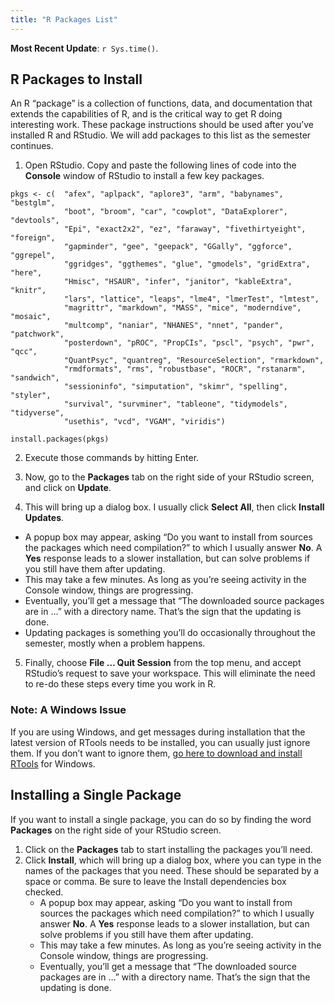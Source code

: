```yaml
---
title: "R Packages List"
---
```


**Most Recent Update**: `r Sys.time()`.

## R Packages to Install

An R "package" is a collection of functions, data, and documentation that extends the capabilities of R, and is the critical way to get R doing interesting work. These package instructions should be used after you've installed R and RStudio. We will add packages to this list as the semester continues.

1. Open RStudio. Copy and paste the following lines of code into the **Console** window of RStudio to install a few key packages.

```
pkgs <- c(  "afex", "aplpack", "aplore3", "arm", "babynames", "bestglm", 
            "boot", "broom", "car", "cowplot", "DataExplorer", "devtools", 
            "Epi", "exact2x2", "ez", "faraway", "fivethirtyeight", "foreign", 
            "gapminder", "gee", "geepack", "GGally", "ggforce", "ggrepel", 
            "ggridges", "ggthemes", "glue", "gmodels", "gridExtra", "here", 
            "Hmisc", "HSAUR", "infer", "janitor", "kableExtra", "knitr", 
            "lars", "lattice", "leaps", "lme4", "lmerTest", "lmtest", 
            "magrittr", "markdown", "MASS", "mice", "moderndive", "mosaic", 
            "multcomp", "naniar", "NHANES", "nnet", "pander", "patchwork", 
            "posterdown", "pROC", "PropCIs", "pscl", "psych", "pwr", "qcc", 
            "QuantPsyc", "quantreg", "ResourceSelection", "rmarkdown", 
            "rmdformats", "rms", "robustbase", "ROCR", "rstanarm", "sandwich", 
            "sessioninfo", "simputation", "skimr", "spelling", "styler", 
            "survival", "survminer", "tableone", "tidymodels", "tidyverse", 
            "usethis", "vcd", "VGAM", "viridis")
                
install.packages(pkgs)
```

2.  Execute those commands by hitting Enter.

3.  Now, go to the **Packages** tab on the right side of your RStudio screen, and click on **Update**. 

4.  This will bring up a dialog box. I usually click **Select All**, then click **Install Updates**. 
- A popup box may appear, asking "Do you want to install from sources the packages which need compilation?" to which I usually answer **No**. A **Yes** response leads to a slower installation, but can solve problems if you still have them after updating.
- This may take a few minutes. As long as you're seeing activity in the Console window, things are progressing.
- Eventually, you'll get a message that "The downloaded source packages are in ..." with a directory name. That's the sign that the updating is done.
- Updating packages is something you'll do occasionally throughout the semester, mostly when a problem happens.

5.  Finally, choose **File ... Quit Session** from the top menu, and accept RStudio's request to save your workspace. This will eliminate the need to re-do these steps every time you work in R.

### Note: A Windows Issue

If you are using Windows, and get messages during installation that the latest version of RTools needs to be installed, you can usually just ignore them. If you don't want to ignore them, [go here to download and install RTools](https://cran.r-project.org/bin/windows/Rtools/) for Windows.

## Installing a Single Package

If you want to install a single package, you can do so by finding the word **Packages** on the right side of your RStudio screen. 

1. Click on the **Packages** tab to start installing the packages you'll need. 
2. Click **Install**, which will bring up a dialog box, where you can type in the names of the packages that you need. These should be separated by a space or comma. Be sure to leave the Install dependencies box checked.
    - A popup box may appear, asking "Do you want to install from sources the packages which need compilation?" to which I usually answer **No**. A **Yes** response leads to a slower installation, but can solve problems if you still have them after updating.
    - This may take a few minutes. As long as you're seeing activity in the Console window, things are progressing.
    - Eventually, you'll get a message that "The downloaded source packages are in ..." with a directory name. That's the sign that the updating is done.